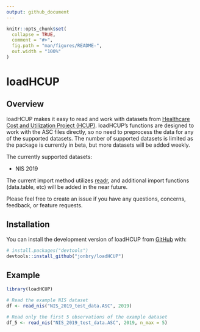 ```yaml
---
output: github_document
---
```


<!-- README.md is generated from README.Rmd. Please edit that file -->

```r
knitr::opts_chunk$set(
  collapse = TRUE,
  comment = "#>",
  fig.path = "man/figures/README-",
  out.width = "100%"
)
```

# loadHCUP

<!-- badges: start -->

<!-- badges: end -->

## Overview

loadHCUP makes it easy to read and work with datasets from [Healthcare Cost and Utilization Project (HCUP)](https://hcup-us.ahrq.gov/). loadHCUP's functions are designed to work with the ASC files directly, so no need to preprocess the data for any of the supported datasets. The number of supported datasets is limited as the package is currently in beta, but more datasets will be added weekly.

The currently supported datasets:

-   NIS 2019

The current import method utilizes [readr](https://readr.tidyverse.org/), and additional import functions (data.table, etc) will be added in the near future.

Please feel free to create an issue if you have any questions, concerns, feedback, or feature requests.

## Installation

You can install the development version of loadHCUP from [GitHub](https://github.com/) with:

``` r
# install.packages("devtools")
devtools::install_github("jonbry/loadHCUP")
```

## Example

```r
library(loadHCUP)

# Read the example NIS dataset
df <- read_nis("NIS_2019_test_data.ASC", 2019)

# Read only the first 5 observations of the example dataset
df_5 <- read_nis("NIS_2019_test_data.ASC", 2019, n_max = 5)
```
